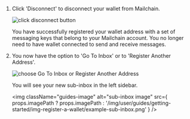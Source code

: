 1.  Click 'Disconnect' to disconnect your wallet from Mailchain.

    <img
    	className="guides-image"
    	alt="click disconnect button"
    	src="/img/user/guides/getting-started/img-register-a-wallet/disconnect-your-wallet-solana.png"
    />

    You have successfully registered your wallet address with a set of messaging keys that belong to your Mailchain account. You no longer need to have wallet connected to send and receive messages.

1.  You now have the option to 'Go To Inbox' or to 'Register Another Address'.

    <img
    	className="guides-image"
    	alt="choose Go To Inbox or Register Another Address"
    	src="/img/user/guides/getting-started/img-register-a-wallet/happy-messaging-solana.png"
    />

    You will see your new sub-inbox in the left sidebar.

    <img
    	className="guides-image"
    	alt="sub-inbox image"
    	src={
    		props.imagePath
    			? props.imagePath
    			: '/img/user/guides/getting-started/img-register-a-wallet/example-sub-inbox.png'
    	}
    />
